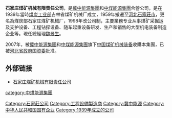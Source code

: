 '''石家庄煤矿机械有限责任公司'''，是[[冀中能源集團|冀中能源集團]]和[[中煤能源集團|中煤能源集團]]合營公司，是在1939年當時[[煤炭工业部|煤炭工业部]]吉林省煤矿机械厂成立，1959年搬遷至[[河北|河北]][[石家莊市|石家莊市]]，更名為煤炭部石家庄煤矿机械厂，1998年改公司制，主要業務专业从事煤矿采掘运及支护设备、工程钻探设备、随车起重设备研发、生产和销售的大型机电装备制造企业等。現任總經理[[魏景生|魏景生]]。

2007年，被[[冀中能源集團|冀中能源集團]]和[[中煤能源集團|中煤能源集團]]旗下[[中国煤矿机械装备|中国煤矿机械装备]]收購本集團，已被[[河北省政府国资委|河北省政府国资委]]批准。

== 外部链接 ==
* [http://www.smjgs.com 石家庄煤矿机械有限责任公司] {{Wayback|url=http://www.smjgs.com/ |date=20190816162413 }}

[[Category:石家莊公司|Category:石家莊公司]]
[[Category:工程設備製造商|Category:工程設備製造商]]
[[Category:冀中能源|Category:冀中能源]]
[[category:中煤能源集團|category:中煤能源集團]]
[[Category:中华人民共和国国有企业|Category:中华人民共和国国有企业]]
[[Category:1939年成立的公司|Category:1939年成立的公司]]